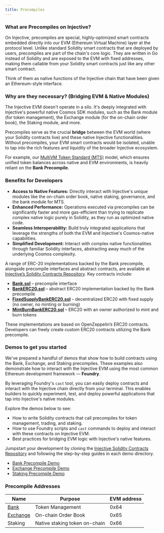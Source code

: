 ```yaml
---
title: Precompiles
---
```


### **What are Precompiles on Injective?**

On Injective, precompiles are special, highly-optimized smart contracts embedded directly into our EVM (Ethereum Virtual Machine) layer at the protocol level. Unlike standard Solidity smart contracts that are deployed by users, precompiles are part of the chain's core logic. They are written in Go instead of Solidity and are exposed to the EVM with fixed addresses, making them callable from your Solidity smart contracts just like any other smart contract.

Think of them as native functions of the Injective chain that have been given an Ethereum-style interface.

### **Why are they necessary? (Bridging EVM & Native Modules)**

The Injective EVM doesn't operate in a silo. It's deeply integrated with Injective's powerful native Cosmos SDK modules, such as the Bank module (for token management), the Exchange module (for the on-chain order book), the Staking module, and more.

Precompiles serve as the crucial **bridge** between the EVM world (where your Solidity contracts live) and these native Injective functionalities. Without precompiles, your EVM smart contracts would be isolated, unable to tap into the rich features and liquidity of the broader Injective ecosystem.

For example, our [MultiVM Token Standard (MTS)](./multivm-token-standard/) model, which ensures unified token balances across native and EVM environments, is heavily reliant on the **Bank Precompile**.

### **Benefits for Developers**

* **Access to Native Features:** Directly interact with Injective's unique modules like the on-chain order book, native staking, governance, and the bank module for MTS.
* **Enhanced Performance:** Operations executed via precompiles can be significantly faster and more gas-efficient than trying to replicate complex native logic purely in Solidity, as they run as optimized native code.
* **Seamless Interoperability:** Build truly integrated applications that leverage the strengths of both the EVM and Injective's Cosmos-native capabilities.
* **Simplified Development:** Interact with complex native functionalities through familiar Solidity interfaces, abstracting away much of the underlying Cosmos complexity.

A range of ERC-20 implementations backed by the Bank precompile, alongside precompile interfaces and abstract contracts, are available at [Injective’s Solidity Contracts Repository](https://github.com/InjectiveLabs/solidity-contracts). Key contracts include:

* [**Bank.sol**](https://github.com/InjectiveLabs/solidity-contracts/blob/master/src/Bank.sol) – precompile interface
* [**BankERC20.sol**](https://github.com/InjectiveLabs/solidity-contracts/blob/master/src/BankERC20.sol) – abstract ERC20 implementation backed by the Bank precompile
* [**FixedSupplyBankERC20.sol**](https://github.com/InjectiveLabs/solidity-contracts/blob/master/src/FixedSupplyBankERC20.sol) – decentralized ERC20 with fixed supply (no owner, no minting or burning)
* [**MintBurnBankERC20.sol**](https://github.com/InjectiveLabs/solidity-contracts/blob/master/src/MintBurnBankERC20.sol) – ERC20 with an owner authorized to mint and burn tokens

These implementations are based on OpenZeppelin’s ERC20 contracts. Developers can freely create custom ERC20 contracts utilizing the Bank precompile.

### Demos to get you started

We've prepared a handful of demos that show how to build contracts using the Bank, Exchange, and Staking precompiles. These examples also demonstrate how to interact with the Injective EVM using the most common Ethereum development framework — **Foundry**.

By leveraging Foundry's `cast` tool, you can easily deploy contracts and interact with the Injective chain directly from your terminal. This enables builders to quickly experiment, test, and deploy powerful applications that tap into Injective's native modules.

Explore the demos below to see:

- How to write Solidity contracts that call precompiles for token management, trading, and staking.
- How to use Foundry scripts and `cast` commands to deploy and interact with these contracts on Injective EVM.
- Best practices for bridging EVM logic with Injective's native features.

Jumpstart your development by cloning the [Injective Solidity Contracts Repository](https://github.com/InjectiveLabs/solidity-contracts/tree/master/demos) and following the step-by-step guides in each demo directory.

* [Bank Precompile Demo](https://github.com/InjectiveLabs/solidity-contracts/tree/master/demos/erc20)
* [Exchange Precompile Demo](https://github.com/InjectiveLabs/solidity-contracts/tree/master/demos/exchange)
* [Staking Precompile Demo](https://github.com/InjectiveLabs/solidity-contracts/tree/master/demos/staking)

### Precompile Addresses

| Name                               | Purpose                       | EVM address |
| ---------------------------------- | ----------------------------- | ----------- |
| [Bank](bank-precompile/)         | Token Management              | 0x64        |
| [Exchange](exchange-precompile/) | On-chain Order Book           | 0x65        |
| Staking                            | Native staking token on-chain | 0x66        |
